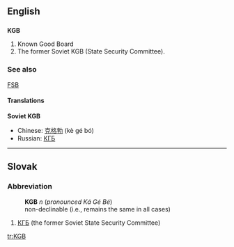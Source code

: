 ==English==
{{wikipedia}}
==={{initialism}}===
'''KGB'''
# Known Good Board
# The former Soviet KGB (State Security Committee).

===See also===
[[FSB]]

====Translations====
'''Soviet KGB'''
*Chinese: [[克格勃]] (kè gé bó)
*Russian: [[КГБ]]

----

==Slovak==
===Abbreviation===
:'''KGB''' ''n'' (''pronounced Ká Gé Bé'')
:non-declinable (i.e., remains the same in all cases)
# [[КГБ]] (the former Soviet State Security Committee)

[[tr:KGB]]